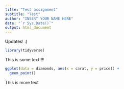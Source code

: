 ```yaml
---
title: "Test assignment"
subtitle: "Test"
author: "INSERT YOUR NAME HERE"
date: "`r Sys.Date()`"
output: html_document
---
```


Updates! :) 

```r
library(tidyverse)
```

This is some text!!!!


```r
ggplot(data = diamonds, aes(x = carat, y = price)) +
  geom_point()
```

This is more text
